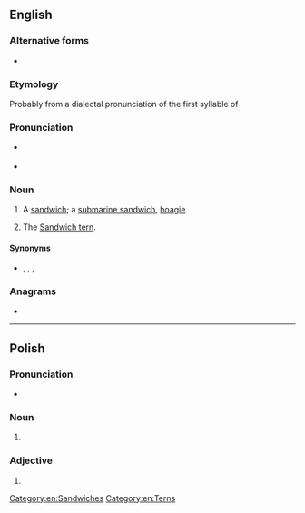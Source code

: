 ==English==

===Alternative forms===
* {{alter|en|sarny|sarney}}

===Etymology===
Probably from a dialectal pronunciation of the first syllable of {{m|en|sandwich}}

===Pronunciation===
* {{a|British}} {{IPA|en|/ˈsɑːni/}}
* {{rhymes|en|ɑː(r)ni}}

===Noun===
{{en-noun}}

# {{lb|en|British|informal}} A [[sandwich]]; a [[submarine sandwich]], [[hoagie]].
# {{lb|en|UK|birdwatching}} The [[Sandwich tern]].

====Synonyms====
* {{sense|sandwich}} {{l|en|sanger}} {{qualifier|AU|informal}}, {{l|en|sango}} {{qualifier|AU|informal}}, {{l|en|sarmie}} {{qualifier|RSA|informal}}, {{l|en|sambo}} {{qualifier|Ireland|informal}}

===Anagrams===
* {{anagrams|en|a=aeinrs|Neiras|Nerias|Raines|Resian|arisen|arsine|erasin|esiRNA|esirna}}

[[Category:en:Sandwiches]]
[[Category:en:Terns]]

----

==Polish==

===Pronunciation===
* {{pl-IPA}}

===Noun===
{{head|pl|noun form|g=f}}

# {{inflection of|pl|sarna||dat//loc|s}}

===Adjective===
{{head|pl|adjective form}}

# {{inflection of|pl|sarni||n|nom//acc//voc|s|;|nv|nom//acc//voc|p}}
